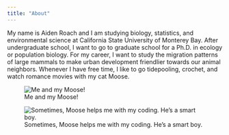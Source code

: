 ```yaml
---
title: "About"
---
```


My name is Aiden Roach and I am studying biology, statistics, and environmental science at California State University of Monterey Bay. After undergraduate school, I want to go to graduate school for a Ph.D. in ecology or population biology. For my career, I want to study the migration patterns of large mammals to make urban development friendlier towards our animal neighbors. Whenever I have free time, I like to go tidepooling, crochet, and watch romance movies with my cat Moose.

![Me and my Moose!](me_n_moose.jpg)

![Sometimes, Moose helps me with my coding. He's a smart boy.](moose_coding.jpg)
